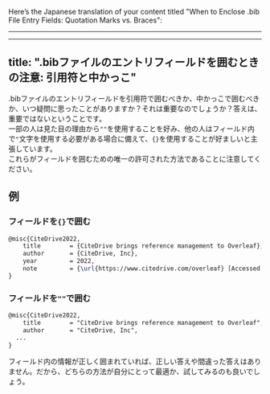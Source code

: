 Here’s the Japanese translation of your content titled "When to Enclose .bib File Entry Fields: Quotation Marks vs. Braces":

---

---
title: ".bibファイルのエントリフィールドを囲むときの注意: 引用符と中かっこ"
---


.bibファイルのエントリフィールドを引用符で囲むべきか、中かっこで囲むべきか、いつ疑問に思ったことがありますか？それは重要なのでしょうか？答えは、重要ではないということです。  
一部の人は見た目の理由から`""`を使用することを好み、他の人はフィールド内で`"`文字を使用する必要がある場合に備えて、`{}`を使用することが好ましいと主張しています。  
これらがフィールドを囲むための唯一の許可された方法であることに注意してください。

<CiteDrive />

## 例

### フィールドを`{}`で囲む

```latex
@misc{CiteDrive2022,
	title        = {CiteDrive brings reference management to Overleaf},
	author       = {CiteDrive, Inc},
	year         = 2022,
	note         = {\url{https://www.citedrive.com/overleaf} [Accessed: (Use the date of access)]}
}
```

### フィールドを`""`で囲む

```latex
@misc{CiteDrive2022,
	title        = "CiteDrive brings reference management to Overleaf",
	author       = "CiteDrive, Inc",
  ...
}
```

フィールド内の情報が正しく囲まれていれば、正しい答えや間違った答えはありません。だから、どちらの方法が自分にとって最適か、試してみるのも良いでしょう。